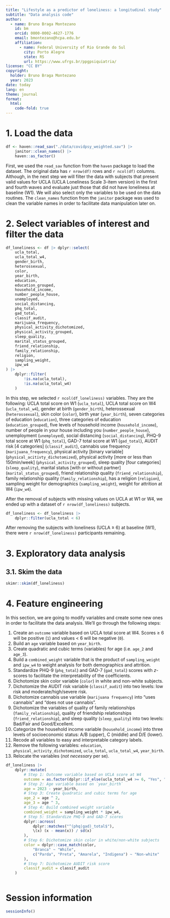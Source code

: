 ```yaml
---
title: "Lifestyle as a predictor of loneliness: a longitudinal study"
subtitle: "Data analysis code"
author:
  - name: Bruno Braga Montezano
    id: bm
    orcid: 0000-0002-4627-1776
    email: bmontezano@hcpa.edu.br
    affiliation: 
      - name: Federal University of Rio Grande do Sul
        city: Porto Alegre
        state: RS
        url: https://www.ufrgs.br/ppgpsiquiatria/
license: "CC BY"
copyright: 
  holder: Bruno Braga Montezano
  year: 2023
date: today
lang: en
theme: journal
format:
  html:
    code-fold: true
---
```


# 1. Load the data

```r
df <- haven::read_sav("./data/covidpsy_weighted.sav") |>
    janitor::clean_names() |>
    haven::as_factor()
```

First, we used the `read_sav` function from the `haven` package to load the
dataset. The original data has `r nrow(df)` rows and `r ncol(df)` columns.
Although, in the next step we will filter the data with subjects that present
valid values for UCLA (UCLA Loneliness Scale 3-item version) in the first and
fourth waves and evaluate just those that did not have loneliness at baseline
(W1).  We will also select only the variables to be used on the data routines.
The `clean_names` function from the `janitor` package was used to clean the
variable names in order to facilitate data manipulation later on.


# 2. Select variables of interest and filter the data

```r
df_loneliness <- df |> dplyr::select(
    ucla_total,
    ucla_total_w4,
    gender_birth,
    heterossexual,
    color,
    year_birth,
    education,
    education_grouped,
    household_income,
    number_people_house,
    unemployed,
    social_distancing,
    phq_total,
    gad_total,
    classif_audit,
    marijuana_frequency,
    physical_activity_dichotomized,
    physical_activity_grouped,
    sleep_quality,
    marital_status_grouped,
    friend_relationship,
    family_relationship,
    religion,
    sampling_weight,
    ipw_w4
) |>
    dplyr::filter(
        !is.na(ucla_total),
        !is.na(ucla_total_w4)
    )
```

In this step, we selected `r ncol(df_loneliness)` variables. They are the
following: UCLA total score on W1 (`ucla_total`), UCLA total score on W4
(`ucla_total_w4`), gender at birth (`gender_birth`), heterossexual
(`heterossexual`), skin color (`color`), birth year (`year_birth`), seven
categories of education (`education`), three categories of education
(`education_grouped`), five levels of household income (`household_income`),
number of people in your house including you (`number_people_house`),
unemployment (`unemployed`), social distancing (`social_distancing`), PHQ-9
total score at W1 (`phq_total`), GAD-7 total score at W1 (`gad_total`), AUDIT
risk [4 categories] (`classif_audit`), cannabis use frequency
(`marijuana_frequency`), physical activity [binary variable]
(`physical_acitivty_dichotomized`), physical activity [more or less than
150min/week] (`physical_activity_grouped`), sleep quality [four categories]
(`sleep_quality`), marital status [with or without partner]
(`marital_status_grouped`), friend relationship quality
(`friend_relationship`), family relationship quality (`family_relationship`),
has a religion (`religion`), sampling weight for demographics
(`sampling_weight`), weight for attrition at W4 (`ipw_w4`).

After the removal of subjects with missing values on UCLA at W1 or W4, we
ended up with a dataset of `r nrow(df_loneliness)` subjects.

```r
df_loneliness <- df_loneliness |>
    dplyr::filter(ucla_total < 6)
```

After removing the subjects with loneliness (UCLA $\geq$ 6) at baseline (W1),
there were `r nrow(df_loneliness)` participants remaining.

# 3. Exploratory data analysis

## 3.1. Skim the data

```r
skimr::skim(df_loneliness)
```

# 4. Feature engineering

In this section, we are going to modify variables and create some new ones in
order to facilitate the data analysis. We'll go through the following steps:

1. Create an `outcome` variable based on UCLA total score at W4. Scores $\geq$
   6 will be positive (`1`) and values $<$ 6 will be negative (`0`).
2. Build an `age` variable based on `year_birth`.
3. Create quadratic and cubic terms (variables) for age (i.e. `age_2` and
   `age_3`).
4. Build a `combined_weight` variable that is the product of `sampling_weight`
   and `ipw_w4` to weight analysis for both demographics and attrition.
5. Standardize PHQ-9 (`phq_total`) and GAD-7 (`gad_total`) scores with
   $z$-scores to facilitate the interpretability of the coefficients.
6. Dichotomize skin color variable (`color`) in white and non-white subjects.
7. Dichotomize the AUDIT risk variable (`classif_audit`) into two levels: low
   risk and moderate/high/severe risk.
8. Dichotomize cannabis use variable (`marijuana frequency`) into "uses
   cannabis" and "does not use cannabis".
9. Dichotomize the variables of quality of family relationships
   (`family_relationship`), quality of friendship relationships
   (`friend_relationship`), and sleep quality (`sleep_quality`) into two levels:
   Bad/Fair and Good/Excellent.
10. Categorize the household income variable (`household_income`) into three
   levels of socioeconomic status: A/B (upper), C (middle) and D/E (lower).
11. Recode all variables to easy and interpretable category labels.
12. Remove the following variables: `education`,
    `physical_activity_dichotomized`, `ucla_total`,
    `ucla_total_w4`, `year_birth`.
13. Relocate the variables (*not necessary* per se).

```r
df_loneliness |>
    dplyr::mutate(
        # Step 1: Outcome variable based on UCLA score at W4
        outcome = as.factor(dplyr::if_else(ucla_total_w4 >= 6, "Yes", "No")),
        # Step 2: Age variable based on `year_birth`
        age = 2023 - year_birth,
        # Step 3: Create quadratic and cubic terms for age
        age_2 = age ^ 2,
        age_3 = age ^ 3,
        # Step 4: Build combined weight variable
        combined_weight = sampling_weight * ipw_w4,
        # Step 5: Standardize PHQ-9 and GAD-7 scores
        dplyr::across(
            dplyr::matches("^(phq|gad)_total$"),
            \(x) (x - mean(x)) / sd(x)
        ),
        # Step 6: Dichotomize skin color in white/non-white subjects
        color = dplyr::case_match(color,
            "Branca" ~ "White",
            c("Parda", "Preta", "Amarela", "Indigena") ~ "Non-white"
        ),
        # Step 7: Dichotomize AUDIT risk score
        classif_audit = classif_audit
    )
    
```

# Session information

```r
sessionInfo()
```
